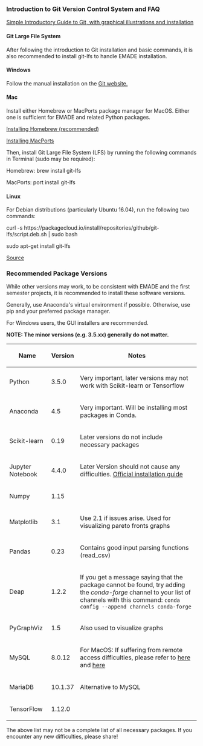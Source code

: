 === Introduction to Git Version Control System and FAQ ===
[http://rogerdudler.github.io/git-guide/ Simple Introductory Guide to Git, with graphical illustrations and installation]

==== Git Large File System ====
After following the introduction to Git installation and basic commands, it is also recommended to install git-lfs to handle EMADE installation.

==== Windows ====
Follow the manual installation on the [https://git-lfs.github.com/ Git website.]

==== Mac ====
Install either Homebrew or MacPorts package manager for MacOS. Either one is sufficient for EMADE and related Python packages.

[https://www.howtogeek.com/211541/homebrew-for-os-x-easily-installs-desktop-apps-and-terminal-utilities/ Installing Homebrew (recommended)]

[https://www.macports.org/install.php Installing MacPorts]

Then, install Git Large File System (LFS) by running the following commands in Terminal (sudo may be required):

Homebrew: brew install git-lfs 

MacPorts: port install git-lfs

==== Linux ====
For Debian distributions (particularly Ubuntu 16.04), run the following two commands:

curl -s <nowiki>https://packagecloud.io/install/repositories/github/git-lfs/script.deb.sh</nowiki> | sudo bash

sudo apt-get install git-lfs

[https://askubuntu.com/questions/799341/how-to-install-git-lfs-on-ubuntu-16-04 Source]

=== Recommended Package Versions  ===
While other versions may work, to be consistent with EMADE and the first semester projects, it is recommended to install these software versions.

Generally, use Anaconda's virtual environment if possible. Otherwise, use pip and your preferred package manager.

For Windows users, the GUI installers are recommended.

'''NOTE: The minor versions (e.g. 3.5.xx) generally do not matter.'''
{| class="wikitable" border="1"
!Name
!Version
!Notes
|-
|Python
|3.5.0
|Very important, later versions may not work with Scikit-learn or Tensorflow
|-
|Anaconda
|4.5
|Very important. Will be installing most packages in Conda.
|-
|Scikit-learn
|0.19
|Later versions do not include necessary packages
|-
|Jupyter Notebook
|4.4.0
|Later Version should not cause any difficulties. [https://jupyter.readthedocs.io/en/latest/install.html Official installation guide]
|-
|Numpy
|1.15
|
|-
|Matplotlib
|3.1
|Use 2.1 if issues arise. Used for visualizing pareto fronts graphs
|-
|Pandas
|0.23
|Contains good input parsing functions (read_csv)
|-
|Deap
|1.2.2
|If you get a message saying that the package cannot be found, try adding the ''conda-forge'' channel to your list of channels with this command: <code>conda config --append channels conda-forge</code>
|-
|PyGraphViz
|1.5
|Also used to visualize graphs
|-
|MySQL
|8.0.12
|For MacOS: If suffering from remote access difficulties, please refer to [https://stackoverflow.com/questions/24729077/how-to-enable-remote-access-from-mac-osx-to-mysql-server-on-windows-server here] and [https://dba.stackexchange.com/questions/55958/cant-remote-access-mysql-server-running-on-mac-os-x here]
|-
|MariaDB
|10.1.37
|Alternative to MySQL
|-
|TensorFlow
|1.12.0
|
|}
The above list may not be a complete list of all necessary packages. If you encounter any new difficulties, please share!